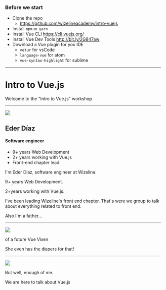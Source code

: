 
### Before we start

- Clone the repo
  - https://github.com/wizelineacademy/intro-vuejs
- Install `npm` or `yarn`
- Install Vue CLI https://cli.vuejs.org/
- Install Vue Dev Tools http://bit.ly/2G847aw
- Download a Vue plugin for you IDE
  - `vetur` for vsCode
  - `language-vue` for atom
  - `vue-syntax-highlight` for sublime

---

# Intro to Vue.js

<Notes>Welcome to the "Intro to Vue.js" workshop</Notes>

---


![](./slides/images/speaker.jpeg)

## Eder Díaz

#### Software engineer

- 9+ years Web Development
- 2+ years working with Vue.js
- Front-end chapter lead

<Notes>
I'm Eder Díaz, software engineer at Wizeline.

9+ years Web Development.

2+years working with Vue.js.

I've been leading Wizeline's front end
chapter. That's were we group to talk about everything related to front end.

Also I'm a father...

</Notes>

---

![](./slides/images/mila.png)

<Notes>
of a future Vue Vixen

She even has the diapers for that!

</Notes>

---

![](./slides/images/diaper.jpg)

<Notes>
But well, enough of me.

We are here to talk about Vue.js

</Notes>
